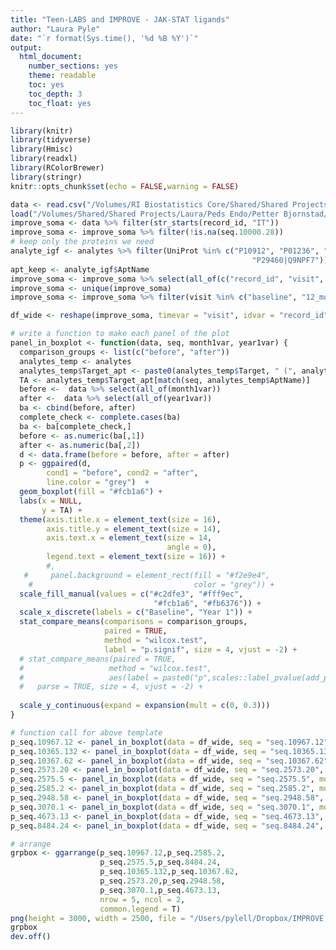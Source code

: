 ```yaml
---
title: "Teen-LABS and IMPROVE - JAK-STAT ligands"
author: "Laura Pyle"
date: "`r format(Sys.time(), '%d %B %Y')`"
output:
  html_document:
    number_sections: yes
    theme: readable
    toc: yes
    toc_depth: 3
    toc_float: yes
---
```


```r
library(knitr)
library(tidyverse)
library(Hmisc)
library(readxl)
library(RColorBrewer)
library(stringr)
knitr::opts_chunk$set(echo = FALSE,warning = FALSE)
```

```r
data <- read.csv("/Volumes/RI Biostatistics Core/Shared/Shared Projects/Laura/Peds Endo/Petter Bjornstad/Data Harmonization/Data Clean/soma_harmonized_dataset.csv")
load("/Volumes/Shared/Shared Projects/Laura/Peds Endo/Petter Bjornstad/Data Harmonization/Combined SomaScan/analytes.Rdata")
improve_soma <- data %>% filter(str_starts(record_id, "IT"))
improve_soma <- improve_soma %>% filter(!is.na(seq.10000.28))
# keep only the proteins we need
analyte_igf <- analytes %>% filter(UniProt %in% c("P10912", "P01236", "P41159", "P60568", "P05231", "P29459|P29460",
                                                      "P29460|Q9NPF7"))
apt_keep <- analyte_igf$AptName
improve_soma <- improve_soma %>% select(all_of(c("record_id", "visit", apt_keep)))
improve_soma <- unique(improve_soma)
improve_soma <- improve_soma %>% filter(visit %in% c("baseline", "12_months_post_surgery"))

df_wide <- reshape(improve_soma, timevar = "visit", idvar = "record_id", direction = "wide")
```

```r
# write a function to make each panel of the plot
panel_in_boxplot <- function(data, seq, month1var, year1var) {
  comparison_groups <- list(c("before", "after"))
  analytes_temp <- analytes
  analytes_temp$Target_apt <- paste0(analytes_temp$Target, " (", analytes_temp$AptName, ")")
  TA <- analytes_temp$Target_apt[match(seq, analytes_temp$AptName)]  
  before <-  data %>% select(all_of(month1var)) 
  after <-  data %>% select(all_of(year1var))
  ba <- cbind(before, after)
  complete_check <- complete.cases(ba)
  ba <- ba[complete_check,]
  before <- as.numeric(ba[,1])
  after <- as.numeric(ba[,2])
  d <- data.frame(before = before, after = after)
  p <- ggpaired(d,
        cond1 = "before", cond2 = "after",
        line.color = "grey")  +
  geom_boxplot(fill = "#fcb1a6") +  
  labs(x = NULL,
       y = TA) + 
  theme(axis.title.x = element_text(size = 16),
        axis.title.y = element_text(size = 14),
        axis.text.x = element_text(size = 14,
                                   angle = 0), 
        legend.text = element_text(size = 16)) +
        #,
   #     panel.background = element_rect(fill = "#f2e9e4",
    #                                    color = "grey")) + 
  scale_fill_manual(values = c("#c2dfe3", "#fff9ec",
                                "#fcb1a6", "#fb6376")) +
  scale_x_discrete(labels = c("Baseline", "Year 1")) +
  stat_compare_means(comparisons = comparison_groups,
                     paired = TRUE,
                     method = "wilcox.test",
                     label = "p.signif", size = 4, vjust = -2) + 
  # stat_compare_means(paired = TRUE,
  #                   method = "wilcox.test",
  #                   aes(label = paste0("p",scales::label_pvalue(add_p = TRUE)(..p..)),),
  #   parse = TRUE, size = 4, vjust = -2) +  
    
  scale_y_continuous(expand = expansion(mult = c(0, 0.3)))
}

# function call for above template
p_seq.10967.12 <- panel_in_boxplot(data = df_wide, seq = "seq.10967.12", month1var = "seq.10967.12.baseline", year1var = "seq.10967.12.12_months_post_surgery")
p_seq.10365.132 <- panel_in_boxplot(data = df_wide, seq = "seq.10365.132", month1var = "seq.10365.132.baseline", year1var = "seq.10365.132.12_months_post_surgery")
p_seq.10367.62 <- panel_in_boxplot(data = df_wide, seq = "seq.10367.62", month1var = "seq.10367.62.baseline", year1var = "seq.10367.62.12_months_post_surgery")
p_seq.2573.20 <- panel_in_boxplot(data = df_wide, seq = "seq.2573.20", month1var = "seq.2573.20.baseline", year1var = "seq.2573.20.12_months_post_surgery")
p_seq.2575.5 <- panel_in_boxplot(data = df_wide, seq = "seq.2575.5", month1var = "seq.2575.5.baseline", year1var = "seq.2575.5.12_months_post_surgery")
p_seq.2585.2 <- panel_in_boxplot(data = df_wide, seq = "seq.2585.2", month1var = "seq.2585.2.baseline", year1var = "seq.2585.2.12_months_post_surgery")
p_seq.2948.58 <- panel_in_boxplot(data = df_wide, seq = "seq.2948.58", month1var = "seq.2948.58.baseline", year1var = "seq.2948.58.12_months_post_surgery")
p_seq.3070.1 <- panel_in_boxplot(data = df_wide, seq = "seq.3070.1", month1var = "seq.3070.1.baseline", year1var = "seq.3070.1.12_months_post_surgery")
p_seq.4673.13 <- panel_in_boxplot(data = df_wide, seq = "seq.4673.13", month1var = "seq.4673.13.baseline", year1var = "seq.4673.13.12_months_post_surgery")
p_seq.8484.24 <- panel_in_boxplot(data = df_wide, seq = "seq.8484.24", month1var = "seq.8484.24.baseline", year1var = "seq.8484.24.12_months_post_surgery")

# arrange
grpbox <- ggarrange(p_seq.10967.12,p_seq.2585.2,
                    p_seq.2575.5,p_seq.8484.24,
                    p_seq.10365.132,p_seq.10367.62,
                    p_seq.2573.20,p_seq.2948.58,
                    p_seq.3070.1,p_seq.4673.13,
                    nrow = 5, ncol = 2,
                    common.legend = T)
png(height = 3000, width = 2500, file = "/Users/pylell/Dropbox/IMPROVE, Teen-LABS, TODAY combined analysis/IMPROVE results/IMPROVE_JAK_STAT_ligands.png", res = 170)
grpbox
dev.off()
```

